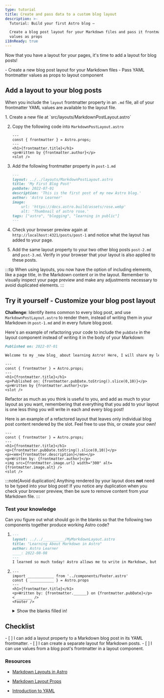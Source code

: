 ```yaml
---
type: tutorial
title: Create and pass data to a custom blog layout
description: >-
  Tutorial: Build your first Astro blog —

  Create a blog post layout for your Markdown files and pass it frontmatter
  values as props
i18nReady: true
---
```


Now that you have a layout for your pages, it's time to add a layout for blog posts!

<PreCheck>
  - Create a new blog post layout for your Markdown files
  - Pass YAML frontmatter values as props to layout component
</PreCheck>

## Add a layout to your blog posts

When you include the `layout` frontmatter property in an `.md` file, all of your frontmatter YAML values are available to the layout file.

<Steps>
1. Create a new file at `src/layouts/MarkdownPostLayout.astro`

2. Copy the following code into `MarkdownPostLayout.astro`

    ```astro title="src/layouts/MarkdownPostLayout.astro"
    ---
    const { frontmatter } = Astro.props;
    ---
    <h1>{frontmatter.title}</h1>
    <p>Written by {frontmatter.author}</p>
    <slot />
    ```

3. Add the following frontmatter property in `post-1.md`

    ```markdown title="src/pages/posts/post-1.md" ins={2}
    ---
    layout: ../../layouts/MarkdownPostLayout.astro
    title: 'My First Blog Post'
    pubDate: 2022-07-01
    description: 'This is the first post of my new Astro blog.'
    author: 'Astro Learner'
    image:
        url: 'https://docs.astro.build/assets/rose.webp' 
        alt: 'Thumbnail of astro rose.'
    tags: ["astro", "blogging", "learning in public"]
    ---
    ```

4. Check your browser preview again at `http://localhost:4321/posts/post-1` and notice what the layout has added to your page. 

5. Add the same layout property to your two other blog posts `post-2.md` and `post-3.md`. Verify in your browser that your layout is also applied to these posts.
</Steps>

:::tip
When using layouts, you now have the option of including elements, like a page title, in the Markdown content or in the layout. Remember to visually inspect your page preview and make any adjustments necessary to avoid duplicated elements. 
:::

<Box icon="puzzle-piece">

## Try it yourself - Customize your blog post layout

**Challenge**: Identify items common to every blog post, and use `MarkdownPostLayout.astro` to render them, instead of writing them in your Markdown in `post-1.md` and in every future blog post.

Here's an example of refactoring your code to include the `pubDate` in the layout component instead of writing it in the body of your Markdown:

```markdown title="src/pages/posts/post-1.md" del={1}
Published on: 2022-07-01

Welcome to my _new blog_ about learning Astro! Here, I will share my learning journey as I build a new website.
```

```astro title="src/layouts/MarkdownPostLayout.astro" ins={5}
---
const { frontmatter } = Astro.props;
---
<h1>{frontmatter.title}</h1>
<p>Published on: {frontmatter.pubDate.toString().slice(0,10)}</p>
<p>Written by {frontmatter.author}</p>
<slot />
```

Refactor as much as you think is useful to you, and add as much to your layout as you want, remembering that everything that you add to your layout is one less thing you will write in each and every blog post!

Here is an example of a refactored layout that leaves only individual blog post content rendered by the slot. Feel free to use this, or create your own! 

```astro title="src/layouts/MarkdownPostLayout.astro"
---
const { frontmatter } = Astro.props;
---
<h1>{frontmatter.title}</h1>
<p>{frontmatter.pubDate.toString().slice(0,10)}</p>
<p><em>{frontmatter.description}</em></p>
<p>Written by: {frontmatter.author}</p>
<img src={frontmatter.image.url} width="300" alt={frontmatter.image.alt} />
<slot />
```
</Box>

:::note[Avoid duplication]
 Anything rendered by your layout does **not** need to be typed into your blog post! If you notice any duplication when you check your browser preview, then be sure to remove content from your Markdown file.
 :::

 

<Box icon="question-mark">

### Test your knowledge
Can you figure out what should go in the blanks so that the following two components together produce working Astro code?

1.  ```markdown title="src/pages/posts/learning-astro.md"
    ---
    layout: ../../__________/MyMarkdownLayout.astro
    title: "Learning About Markdown in Astro"
    author: Astro Learner
    ____: 2022-08-08
    ---
    I learned so much today! Astro allows me to write in Markdown, but also use variables from the frontmatter. I can even access those values in an Astro layout component.
    ```

2.  ```astro title="src/layouts/MyMarkdownLayout.astro"
    ---
    import ____________ from '../components/Footer.astro'
    const { ___________ } = Astro.props
    ---
    <h1>{frontmatter.title}</h1>
    <p>Written by: {frontmatter.______} on {frontmatter.pubDate}</p>
    < _______ />
    <Footer />
    ```
    <details>
        <summary>Show the blanks filled in!</summary>

        1.  ```markdown title="src/pages/posts/learning-astro.md" "layouts" "pubDate"
            ---
            layout: ../../layouts/MyMarkdownLayout.astro
            title: "Learning About Markdown in Astro"
            author: Astro Learner
            pubDate: 2022-08-08
            ---
            I learned so much today! Astro allows me to write in Markdown, but also use variables from the frontmatter. I can even access those values in an Astro layout component.
            ```

        2.  ```astro title="src/layouts/MyMarkdownLayout.astro" " Footer " " frontmatter " "author" "slot"
            ---
            import Footer from '../components/Footer.astro'
            const { frontmatter } = Astro.props
            ---
            <h1>{frontmatter.title}</h1>
            <p>Written by: {frontmatter.author} on {frontmatter.pubDate}</p>
            <slot />
            <Footer />
            ```
    </details>
</Box>

<Box icon="check-list">

## Checklist

<Checklist>
- [ ] I can add a layout property to a Markdown blog post in its YAML frontmatter.
- [ ] I can create a separate layout for Markdown posts.
- [ ] I can use values from a blog post's frontmatter in a layout component.
</Checklist>

</Box>

### Resources

- [Markdown Layouts in Astro](/en/guides/markdown-content/#frontmatter-layout)

- [Markdown Layout Props](/en/basics/layouts/#markdown-layout-props)

- [Introduction to YAML](https://dev.to/paulasantamaria/introduction-to-yaml-125f) <Badge class="neutral-badge" text="external" />
